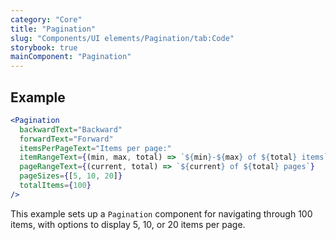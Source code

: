 ```yaml
---
category: "Core"
title: "Pagination"
slug: "Components/UI elements/Pagination/tab:Code"
storybook: true
mainComponent: "Pagination"
---
```


## Example

```jsx
<Pagination
  backwardText="Backward"
  forwardText="Forward"
  itemsPerPageText="Items per page:"
  itemRangeText={(min, max, total) => `${min}-${max} of ${total} items`}
  pageRangeText={(current, total) => `${current} of ${total} pages`}
  pageSizes={[5, 10, 20]}
  totalItems={100}
/>
```

This example sets up a `Pagination` component for navigating through 100 items, with options to display 5, 10, or 20 items per page.
